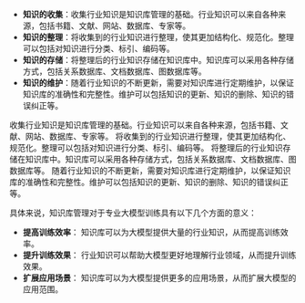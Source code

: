 


- **知识的收集**：收集行业知识是知识库管理的基础。行业知识可以来自各种来源，包括书籍、文献、网站、数据库、专家等。
- **知识的整理**：将收集到的行业知识进行整理，使其更加结构化、规范化。整理可以包括对知识进行分类、标引、编码等。
- **知识的存储**：将整理后的行业知识存储在知识库中。知识库可以采用各种存储方式，包括关系数据库、文档数据库、图数据库等。
- **知识的维护**：随着行业知识的不断更新，需要对知识库进行定期维护，以保证知识库的准确性和完整性。维护可以包括知识的更新、知识的删除、知识的错误纠正等。

<AccordionGroup>
  <Accordion title="知识的收集">
    收集行业知识是知识库管理的基础。行业知识可以来自各种来源，包括书籍、文献、网站、数据库、专家等。
  </Accordion>

  <Accordion title="知识的整理">
    将收集到的行业知识进行整理，使其更加结构化、规范化。整理可以包括对知识进行分类、标引、编码等。
  </Accordion>

  <Accordion title="知识的存储">
    将整理后的行业知识存储在知识库中。知识库可以采用各种存储方式，包括关系数据库、文档数据库、图数据库等。
  </Accordion>

  <Accordion title="知识的维护">
    随着行业知识的不断更新，需要对知识库进行定期维护，以保证知识库的准确性和完整性。维护可以包括知识的更新、知识的删除、知识的错误纠正等。
  </Accordion>
</AccordionGroup>


具体来说，知识库管理对于专业大模型训练具有以下几个方面的意义：

- **提高训练效率**：
知识库可以为大模型提供大量的行业知识，从而提高训练效率。
- **提升训练效果**：
行业知识可以帮助大模型更好地理解行业领域，从而提升训练效果。
- **扩展应用场景**：
知识库可以为大模型提供更多的应用场景，从而扩展大模型的应用范围。